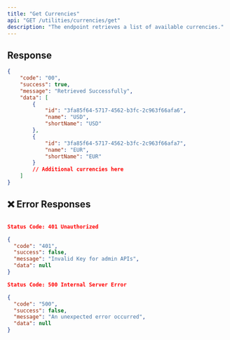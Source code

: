 ```yaml
---
title: "Get Currencies"
api: "GET /utilities/currencies/get"
description: "The endpoint retrieves a list of available currencies."
---
```


## Response

```json
{
	"code": "00",
	"success": true,
	"message": "Retrieved Successfully",
	"data": [
		{
			"id": "3fa85f64-5717-4562-b3fc-2c963f66afa6",
			"name": "USD",
			"shortName": "USD"
		},
		{
			"id": "3fa85f64-5717-4562-b3fc-2c963f66afa7",
			"name": "EUR",
			"shortName": "EUR"
		}
		// Additional currencies here
	]
}
```

## ❌ Error Responses

```json

Status Code: 401 Unauthorized

{
  "code": "401",
  "success": false,
  "message": "Invalid Key for admin APIs",
  "data": null
}

Status Code: 500 Internal Server Error

{
  "code": "500",
  "success": false,
  "message": "An unexpected error occurred",
  "data": null
}
```
